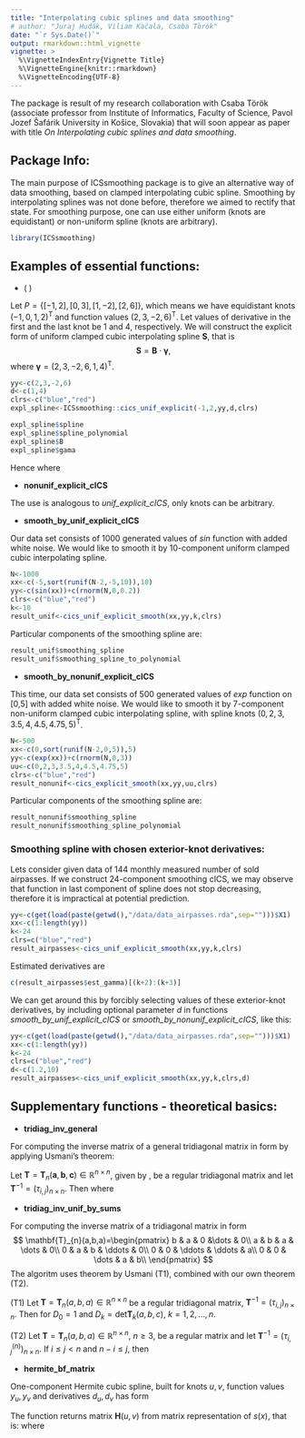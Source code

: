 ```yaml
---
title: "Interpolating cubic splines and data smoothing"
# author: "Juraj Hudák, Viliam Kačala, Csaba Török"
date: "`r Sys.Date()`"
output: rmarkdown::html_vignette
vignette: >
  %\VignetteIndexEntry{Vignette Title}
  %\VignetteEngine{knitr::rmarkdown}
  %\VignetteEncoding{UTF-8}
---
```


The package is result of my research collaboration with Csaba Török (associate professor from Institute of Informatics, Faculty of Science, Pavol Jozef Šafárik University in Košice, Slovakia) that will soon appear as paper with title *On Interpolating cubic splines and data smoothing*.

## Package Info:

The main purpose of ICSsmoothing package is to give an alternative way of data smoothing, based on clamped interpolating cubic spline. Smoothing by interpolating splines was not done before, therefore we aimed to rectify that state. For smoothing purpose, one can use either uniform (knots are equidistant) or non-uniform spline (knots are arbitrary).

```r
library(ICSsmoothing)
```

## Examples of essential functions:

* \( \mathbf{unif\_explicit\_cICS} \)

Let $P=\{[-1,2],[0,3],[1,-2],[2,6]\}$, which means we have equidistant knots $(-1,0,1,2)^{\mathsf{T}}$ and function values $(2,3,-2,6)^{\mathsf{T}}$. Let values of derivative in the first and the last knot be $1$ and $4$, respectively. We will construct the explicit form of uniform clamped cubic interpolating spline $\mathbf{S}$, that is
$$\mathbf{S}=\mathbf{B}\cdot\boldsymbol{\gamma},$$
where $\boldsymbol{\gamma}=(2,3,-2,6,1,4)^{\mathsf{T}}.$
```r
yy<-c(2,3,-2,6)
d<-c(1,4)
clrs<-c("blue","red")
expl_spline<-ICSsmoothing::cics_unif_explicit(-1,2,yy,d,clrs)
```
```r
expl_spline$spline
expl_spline$spline_polynomial
expl_spline$B
expl_spline$gama
```
Hence
\begin{align*}
\mathbf{S}=\begin{pmatrix}
3 - 3.8x - 9.6x^2 - 4.8x^3\\
3 - 3.8x - 9.6x^2 + 8.4x^3\\
21.2 - 58.4x + 45x^2 - 9.8x^3
\end{pmatrix}=\mathbf{B}\cdot \boldsymbol{\gamma},
\end{align*}
where

\begin{align*}
\mathbf{B}^{\mathsf{T}}&=\left(\begin{smallmatrix}
-0.8x+1.4x^2+1.2x^3 & -0.8x+1.4x^2-0.6x^3 & -0.8+1.6x-x^2+0.2x^3\\
1+0.2x-2.6x^2-1.8x^3 & 1+0.2x-2.6x^2+1.4x^3 & 3.2-6.4x+4x^2-0.8x^3\\
0.8x+1.6x^2+0.8x^3 & 0.8x+1.6x^2-1.4x^3 & -3.2+10.4x-8x^2+1.8x^3\\
-0.2x-0.4x^2-0.2x^3 & -0.2x-0.4x^2+0.6x^3 & 1.8-5.6x+5x^2-1.2x^3\\
-0.2\overline{6}x+0.4\overline{6}x^2+0.7\overline{3}x^3 & -0.2\overline{6}x+0.4\overline{6}x^2-0.2x^3 & -0.2\overline{6}+0.5\overline{3}x-0.\overline{3}x^2+0.0\overline{6}x^3\\ 
0.0\overline{6}x+0.1\overline{3}x^2+0.0\overline{6}x^3 & 0.0\overline{6}x+0.1\overline{3}x^2-0.2x^3 & -0.9\overline{3}+2.8\overline{6}x-2.\overline{6}x^2+0.7\overline{3}x^3 
\end{smallmatrix}\right),\\
\boldsymbol{\gamma}&=(2,3,-2,6,1,4)^{\mathsf{T}}.
\end{align*}

* $\mathbf{nonunif\_explicit\_cICS}$

The use is analogous to *unif_explicit_cICS*, only knots can be arbitrary.

* $\mathbf{smooth\_by\_unif\_explicit\_cICS}$

Our data set consists of 1000 generated values of *sin* function with added white noise. We would like to smooth it by $10$-component uniform clamped cubic interpolating spline.

```r
N<-1000
xx<-c(-5,sort(runif(N-2,-5,10)),10)
yy<-c(sin(xx))+c(rnorm(N,0,0.2))
clrs<-c("blue","red")
k<-10
result_unif<-cics_unif_explicit_smooth(xx,yy,k,clrs)
```

Particular components of the smoothing spline are:
```r
result_unif$smoothing_spline
result_unif$smoothing_spline_to_polynomial
```

* $\mathbf{smooth\_by\_nonunif\_explicit\_cICS}$

This time, our data set consists of 500 generated values of *exp* function on [0,5] with added white noise. We would like to smooth it by $7$-component non-uniform clamped cubic interpolating spline, with spline knots $(0,2,3,3.5,4,4.5,4.75,5)^{\mathsf{T}}$.

```r
N<-500
xx<-c(0,sort(runif(N-2,0,5)),5)
yy<-c(exp(xx))+c(rnorm(N,0,3))
uu<-c(0,2,3,3.5,4,4.5,4.75,5)
clrs<-c("blue","red")
result_nonunif<-cics_explicit_smooth(xx,yy,uu,clrs)
```

Particular components of the smoothing spline are:
```r
result_nonunif$smoothing_spline
result_nonunif$smoothing_spline_polynomial
```

### Smoothing spline with chosen exterior-knot derivatives:

Lets consider given data of 144 monthly measured number of sold airpasses. If we construct $24$-component smoothing cICS, we may observe that function in last component of spline does not stop decreasing, therefore it is impractical at potential prediction. 

```r
yy<-c(get(load(paste(getwd(),"/data/data_airpasses.rda",sep="")))$X1)
xx<-c(1:length(yy))
k<-24
clrs=c("blue","red")
result_airpasses<-cics_unif_explicit_smooth(xx,yy,k,clrs)
```

Estimated derivatives are
```r
c(result_airpasses$est_gamma)[(k+2):(k+3)]
```

We can get around this by forcibly selecting values of these exterior-knot derivatives, by including optional parameter *d* in functions *smooth_by_unif_explicit_cICS* or *smooth_by_nonunif_explicit_cICS*, like this:

```r
yy<-c(get(load(paste(getwd(),"/data/data_airpasses.rda",sep="")))$X1)
xx<-c(1:length(yy))
k<-24
clrs=c("blue","red")
d<-c(1.2,10)
result_airpasses<-cics_unif_explicit_smooth(xx,yy,k,clrs,d)
```

## Supplementary functions - theoretical basics:

* $\mathbf{tridiag\_inv\_general}$

For computing the inverse matrix of a general tridiagonal matrix in form
\begin{align*}
\mathbf{T}_n(\mathbf{a},\mathbf{b},\mathbf{c})=\begin{pmatrix}
b_1 & c_1 & 0 &\dots & 0\\
a_1 & b_2 & c_1 & \dots & 0\\
0 & a_2 & b_3 & \ddots & 0\\
0 & 0 & \ddots & \ddots & c_{n-1}\\
0 & 0 & \dots & a_{n-1} & b_n\\
\end{pmatrix},
\end{align*}
by applying Usmani's theorem:

Let $\mathbf{T}=\mathbf{T}_n(\mathbf{a},\mathbf{b},\mathbf{c})\in \mathbb{R}^{n\times n}$, given by \eqref{tridiag}, be a regular tridiagonal matrix and let $\mathbf{T}^{-1}=(\tau_{i,j})_{n\times n}$. Then
		\begin{align*}
		\tau_{i,j}=\left\{
		\begin{array}{lll}
		(-1)^{i+j}c_{i}c_{i+1}\dots c_{j-1}\frac{\theta_{i-1}\phi_{j+1}}{\theta_n}, & \quad i<j,\\
		(-1)^{i+j}a_{j}a_{j+1}\dots a_{i-1}\frac{\theta_{j-1}\phi_{i+1}}{\theta_n}, & \quad i>j,\\
		\frac{\theta_{i-1}\phi_{i+1}}{\theta_n}, & \quad i=j,
		\end{array}
		\right.
		\end{align*}
		where
		\begin{align*}
		\theta_0&=1,\ \theta_1=b_1,\ \theta_i=b_{i}\theta_{i-1}-a_{i-1}c_{i-1}\theta_{i-2},\ i=2,3,\dots,n;\\
		\phi_{n+1}&=1,\ \phi_n=b_n,\ \phi_j=b_{j}\phi_{j+1}-a_{j}c_{j}\phi_{j+2},\ j=n-1,n-2,\dots,1.
		\end{align*}

* $\mathbf{tridiag\_inv\_unif\_by\_sums}$

For computing the inverse matrix of a tridiagonal matrix in form
$$
\mathbf{T}_{n}(a,b,a)=\begin{pmatrix}
b & a & 0 &\dots & 0\\
a & b & a & \dots & 0\\
0 & a & b & \ddots & 0\\
0 & 0 & \ddots & \ddots & a\\
0 & 0 & \dots & a & b\\
\end{pmatrix}
$$
The algoritm uses theorem by Usmani (T1), combined with our own theorem (T2).

(T1)
Let $\mathbf{T}=\mathbf{T}_{n}(a,b,a)\in \mathbb{R}^{n\times n}$ be a regular tridiagonal matrix, $\mathbf{T}^{-1}=(\tau_{i,j})_{n\times n}$. Then
		\begin{align}
		\tau_{i,j}=\left\{
		\begin{array}{ll}
		(-1)^{i+j}a^{j-i}\frac{D_{i-1}D_{n-j}}{D_{n}}, & \quad i\leq j,\\
		(-1)^{i+j}a^{i-j}\frac{D_{j-1}D_{n-i}}{D_{n}}, & \quad i>j,\\
		\end{array}
		\right.
		\end{align}
		for $D_{0}=1$ and $D_{k}=\mathrm{det}\mathbf{T}_{k}(a,b,c),\ k=1,2,\dots,n$.

(T2)
Let $\mathbf{T}=\mathbf{T}_{n}(a,b,a)\in \mathbb{R}^{n\times n},\ n\geq 3,$ be a regular matrix and let $\mathbf{T}^{-1}=(\tau_{i,j}^{(n)})_{n\times n}$. If $i\leq j<n$ and $n-i\leq j$, then
		\begin{align*}
		\tau_{i,j}^{(n)}=\tau_{i+1,j+1}^{(n)}+\tau_{i-n+j,n}^{(n)}.
		\end{align*}

* $\mathbf{hermite\_bf\_matrix}$

One-component Hermite cubic spline, built for knots $u,v$, function values $y_u,y_v$ and derivatives $d_u,d_v$ has form
\begin{align*}
s(x)&=y_{u}\frac{(x-v)^2}{(u-v)^2}\left(1-2\frac{x-u}{u-v}\right)+y_{v}\frac{(x-u)^2}{(v-u)^2}\left(1-2\frac{x-v}{v-u}\right)+\\
&+d_{u}\frac{(x-v)^2}{(u-v)^2}(x-u)+d_{v}\frac{(x-u)^2}{(v-u)^2}(x-v).
\end{align*}

The function returns matrix $\mathbf{H}(u,v)$ from matrix representation of $s(x)$, that is:
\begin{align*}
s(x)=(1,x,x^2,x^3)\cdot \mathbf{H}(u,v)\cdot (y_u,y_{v},d_u,d_{v})^\mathsf{T},
\end{align*} where
\begin{align*}
\mathbf{H}(u,v)=\frac{1}{(v-u)^3}\begin{pmatrix}
-3uv^2+v^3 & 3u^2v-u^3 & -uv^2(v-u) & -u^2v(v-u)\\
6uv & -6uv & (2uv+v^2)(v-u) & (2uv+u^2)(v-u)\\
-3(u+v) & 3(u+v) & (-2v-u)(v-u) & (-2u-v)(v-u)\\
2 & -2 & v-u & v-u\\
\end{pmatrix}.
\end{align*}
